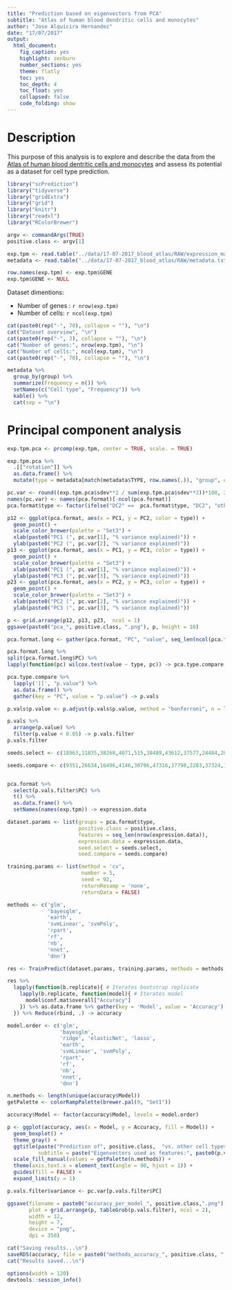 ```yaml
---
title: "Prediction based on eigenvectors from PCA"
subtitle: "Atlas of human blood dendritic cells and monocytes"
author: "Jose Alquicira Hernandez"
date: "17/07/2017"
output:
  html_document:
    fig_caption: yes
    highlight: zenburn
    number_sections: yes
    theme: flatly
    toc: yes
    toc_depth: 4
    toc_float: yes
    collapsed: false
    code_folding: show
---
```


# Description

This purpose of this analysis is to explore and describe the data from the [Atlas of human blood dentritic cells and monocytes](https://portals.broadinstitute.org/single_cell/study/atlas-of-human-blood-dendritic-cells-and-monocytes) and assess its potential as a dataset for cell type prediction. 


```r
library("scPrediction")
library("tidyverse")
library("gridExtra")
library("grid")
library("knitr")
library("readxl")
library("RColorBrewer")
```

```r
argv <- commandArgs(TRUE)
positive.class <- argv[1]
```


```r
exp.tpm <- read.table("../data/17-07-2017_blood_atlas/RAW/expression_matrix_tpm.txt", header = TRUE, sep = "\t")
metadata <- read.table("../data/17-07-2017_blood_atlas/RAW/metadata.txt", header = TRUE, sep = "\t", skip = 1)
```

```r
row.names(exp.tpm) <- exp.tpm$GENE
exp.tpm$GENE <- NULL
```

Dataset dimentions:

- Number of genes : `r nrow(exp.tpm)`
- Number of cells: `r ncol(exp.tpm)`

```r
cat(paste0(rep("-", 70), collapse = ""), "\n")
cat("Dataset overview", "\n")
cat(paste0(rep("-", 3), collapse = ""), "\n")
cat("Number of genes:", nrow(exp.tpm), "\n")
cat("Number of cells:", ncol(exp.tpm), "\n")
cat(paste0(rep("-", 70), collapse = ""), "\n")
```


```r
metadata %>%
  group_by(group) %>% 
  summarize(Frequency = n()) %>%
  setNames(c("Cell type", "Frequency")) %>%
  kable() %>% 
  cat(sep = "\n")
```

# Principal component analysis

```r
exp.tpm.pca <- prcomp(exp.tpm, center = TRUE, scale. = TRUE)
```

```r
exp.tpm.pca %>%
  .[["rotation"]] %>% 
  as.data.frame() %>% 
  mutate(type = metadata[match(metadata$TYPE, row.names(.)), "group", drop = TRUE]) -> pca.format

pc.var <- round((exp.tpm.pca$sdev**2 / sum(exp.tpm.pca$sdev**2))*100, 2)
names(pc.var) <- names(pca.format)[-ncol(pca.format)]
pca.format$type <- factor(ifelse("DC2" ==  pca.format$type, "DC2", "other"), levels = c("DC2", "Other"))
```

```r
p12 <- ggplot(pca.format, aes(x = PC1, y = PC2, color = type)) +
  geom_point() +
  scale_color_brewer(palette = "Set3") +
  xlab(paste0("PC1 (", pc.var[1], "% variance explained)")) +
  ylab(paste0("PC2 (", pc.var[2], "% variance explained)"))
p13 <- ggplot(pca.format, aes(x = PC1, y = PC3, color = type)) +
  geom_point() +
  scale_color_brewer(palette = "Set3") +
  xlab(paste0("PC1 (", pc.var[1], "% variance explained)")) +
  ylab(paste0("PC3 (", pc.var[3], "% variance explained)"))
p23 <- ggplot(pca.format, aes(x = PC2, y = PC3, color = type)) +
  geom_point() +
  scale_color_brewer(palette = "Set3") +
  xlab(paste0("PC2 (", pc.var[2], "% variance explained)")) +
  ylab(paste0("PC3 (", pc.var[3], "% variance explained)"))
```

```r
p <- grid.arrange(p12, p13, p23,  ncol = 1)
ggsave(paste0("pca_", positive.class, ".png"), p, height = 18)
```



```r
pca.format.long <- gather(pca.format, "PC", "value", seq_len(ncol(pca.format) - 1))
```


```r
pca.format.long %>% 
split(pca.format.long$PC) %>% 
lapply(function(pc) wilcox.test(value ~ type, pc)) -> pca.type.compare

pca.type.compare %>% 
  lapply('[[', "p.value") %>% 
  as.data.frame() %>% 
  gather(key = "PC", value = "p.value") -> p.vals
```

```r
p.vals$p.value <- p.adjust(p.vals$p.value, method = "bonferroni", n = length(p.vals$p.value))

p.vals %>% 
  arrange(p.value) %>% 
  filter(p.value < 0.05) -> p.vals.filter
p.vals.filter
```



```r
seeds.select <- c(18963,11835,38268,4071,515,38489,43612,37577,24484,20562,28354,30815,29137,29246,23762,15286,33605,26739,22919,32596,14373,46398,46064,39920,24110,20294,41148,48654,34029,25359,3016,22720,43078,45935,7979,430,3033,27125,10152,38860,13293,4566,31483,12965,21939,31440,31397,2100,19793,15853,43780,40804,9741,44354,13126,40070,40929,21237,38687,8988,19795,44104,39181,49170,48984,39446,22446,37099,11091,47020,45130,16437,42807,42560,44595,33712,34490,38548,30927,47522,41510,4189,5421,36331,39808,16249,40572,41146,41607,11705,12381,4728,31350,25172,4763,4181,17638,46408,39838,16460)

seeds.compare <- c(9351,26634,16496,4146,30796,47316,37798,2283,37324,12043,20234,28458,13545,5507,39962,2151,24861,36024,1727,4813,44701,32887,32101,38658,28058,4139,36523,24541,7204,46413,21999,9407,10986,13552,35608,1484,40106,18300,44515,32833,48557,19541,22954,32915,33148,9983,5081,28216,49692,20618,21360,30864,16166,35157,10310,25301,36652,44388,30874,10472,24462,36189,45468,19067,35199,29697,18077,7920,27799,37463,29394,6106,22739,10333,2933,30697,764,34893,27751,12255,28325,42947,31440,39348,48143,27205,341,31589,45188,111,759,5723,36586,36847,33712,47969,3351,23386,35620,40907)


pca.format %>% 
  select(p.vals.filter$PC) %>% 
  t() %>% 
  as.data.frame() %>% 
  setNames(names(exp.tpm)) -> expression.data

dataset.params <- list(groups = pca.format$type,
                       positive.class = positive.class,
                       features = seq_len(nrow(expression.data)),
                       expression.data = expression.data,
                       seed.select = seeds.select,
                       seed.compare = seeds.compare)

training.params <- list(method = 'cv',
                        number = 5,
                        seed = 92,
                        returnResamp = 'none',
                        returnData = FALSE)

methods <- c('glm',
             'bayesglm',
             'earth',
             'svmLinear', 'svmPoly',
             'rpart',
             'rf',
             'nb',
             'nnet',
             'dnn')
```

```r
res <- TrainPredict(dataset.params, training.params, methods = methods, n.rep = 2, n.cores = 2)
```

```r
res %>%
  lapply(function(b.replicate){ # Iterates bootstrap replicate
    lapply(b.replicate, function(model){ # Iterates model
      model$conf.mat$overall["Accuracy"]
    }) %>% as.data.frame %>% gather(key = 'Model', value = 'Accuracy')
  }) %>% Reduce(rbind, .) -> accuracy
```


```r
model.order <- c('glm',
                 'bayesglm', 
                 'ridge', 'elasticNet', 'lasso',
                 'earth', 
                 'svmLinear', 'svmPoly', 
                 'rpart', 
                 'rf', 
                 'nb', 
                 'nnet',
                 'dnn')
```



```r
n.methods <- length(unique(accuracy$Model))
getPalette <- colorRampPalette(brewer.pal(9, "Set1"))

accuracy$Model <- factor(accuracy$Model, levels = model.order)

p <- ggplot(accuracy, aes(x = Model, y = Accuracy, fill = Model)) +
  geom_boxplot() +
  theme_gray() +
  ggtitle(paste("Prediction of", positive.class,  "vs. other cell types"), 
          subtitle = paste("Eigenvectors used as features:", paste0(p.vals.filter$PC, collapse = ', '))) +
  scale_fill_manual(values = getPalette(n.methods)) +
  theme(axis.text.x = element_text(angle = 90, hjust = 1)) +
  guides(fill = FALSE) +
  expand_limits(y = 1)
```

```r
p.vals.filter$variance <- pc.var[p.vals.filter$PC]
```

```r
ggsave(filename = paste0("accuracy_per_model_", positive.class,".png"),
       plot = grid.arrange(p, tableGrob(p.vals.filter), ncol = 2),
       width = 12,
       height = 7,
       device = "png",
       dpi = 350)
```

```r
cat("Saving results...\n")
saveRDS(accuracy, file = paste0("methods_accuracy_", positive.class, ".RDS"))
cat("Results saved...\n")
```

```r
options(width = 120)
devtools::session_info()
```
